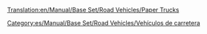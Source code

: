 [[Translation:en/Manual/Base Set/Road Vehicles/Paper Trucks]]

{{es/Manual/Base Set/Road Vehicles/Vehículo de carretera|nombre    = Camión de Papel Uhl
  |imagen    = en/Manual/Base Set/Road Vehicles/Uhl Paper Truck.png
  |precio    = 9.184 € (4,592 £)
  |velocidad = 48 km/h (30 mph)
  |coste     = 842 € (421 £)
  |diseño    = 1936
  |duración  = 15
  |capacidad = 15 toneladas de papel
}}
{{es/Manual/Base Set/Road Vehicles/Vehículo de carretera|nombre    = Camión de Papel Balogh
  |imagen    = en/Manual/Base Set/Road Vehicles/Balogh Paper Truck.png
  |precio    = 11.070 € (5.535 £)
  |velocidad = 88 km/h (55 mph)
  |coste     = 1.574 € (787 £)
  |diseño    = 1979
  |duración  = 15
  |capacidad = 18 toneladas de papel
}}
{{es/Manual/Base Set/Road Vehicles/Vehículo de carretera|nombre    = Camión de Papel MPS
  |imagen    = en/Manual/Base Set/Road Vehicles/MPS Paper Truck.png
  |precio    = 11.890 € (5.945 £)
  |velocidad = 112 km/h (70 mph)
  |coste     = 2.250 € (1.125 £)
  |diseño    = 2007
  |duración  = 15
  |capacidad = 20 toneladas de papel
}}


[[Category:es/Manual/Base Set/Road Vehicles/Vehículos de carretera]]